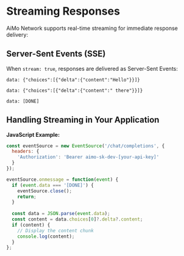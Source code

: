 # Streaming Responses

AiMo Network supports real-time streaming for immediate response delivery:

## Server-Sent Events (SSE)

When `stream: true`, responses are delivered as Server-Sent Events:

```text
data: {"choices":[{"delta":{"content":"Hello"}}]}

data: {"choices":[{"delta":{"content":" there"}}]}

data: [DONE]
```

## Handling Streaming in Your Application

**JavaScript Example:**

```javascript
const eventSource = new EventSource('/chat/completions', {
  headers: {
    'Authorization': 'Bearer aimo-sk-dev-[your-api-key]'
  }
});

eventSource.onmessage = function(event) {
  if (event.data === '[DONE]') {
    eventSource.close();
    return;
  }
  
  const data = JSON.parse(event.data);
  const content = data.choices[0]?.delta?.content;
  if (content) {
    // Display the content chunk
    console.log(content);
  }
};
```
